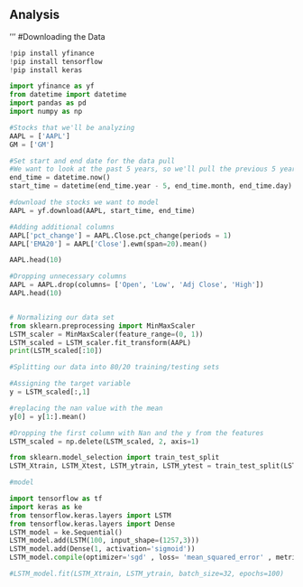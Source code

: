 ## Analysis


'''
#Downloading the Data
```python



!pip install yfinance
!pip install tensorflow
!pip install keras

import yfinance as yf
from datetime import datetime
import pandas as pd
import numpy as np

#Stocks that we'll be analyzing
AAPL = ['AAPL']
GM = ['GM']

#Set start and end date for the data pull
#We want to look at the past 5 years, so we'll pull the previous 5 years of data
end_time = datetime.now()
start_time = datetime(end_time.year - 5, end_time.month, end_time.day)

#download the stocks we want to model 
AAPL = yf.download(AAPL, start_time, end_time)

#Adding additional columns
AAPL['pct_change'] = AAPL.Close.pct_change(periods = 1)
AAPL['EMA20'] = AAPL['Close'].ewm(span=20).mean()

AAPL.head(10)

#Dropping unnecessary columns
AAPL = AAPL.drop(columns= ['Open', 'Low', 'Adj Close', 'High'])
AAPL.head(10)


# Normalizing our data set
from sklearn.preprocessing import MinMaxScaler
LSTM_scaler = MinMaxScaler(feature_range=(0, 1))
LSTM_scaled = LSTM_scaler.fit_transform(AAPL)
print(LSTM_scaled[:10])

#Splitting our data into 80/20 training/testing sets

#Assigning the target variable
y = LSTM_scaled[:,1]

#replacing the nan value with the mean
y[0] = y[1:].mean()

#Dropping the first column with Nan and the y from the features
LSTM_scaled = np.delete(LSTM_scaled, 2, axis=1)

from sklearn.model_selection import train_test_split
LSTM_Xtrain, LSTM_Xtest, LSTM_ytrain, LSTM_ytest = train_test_split(LSTM_scaled, y, test_size=0.2, random_state=1)

#model 

import tensorflow as tf
import keras as ke
from tensorflow.keras.layers import LSTM
from tensorflow.keras.layers import Dense
LSTM_model = ke.Sequential()
LSTM_model.add(LSTM(100, input_shape=(1257,3)))
LSTM_model.add(Dense(1, activation='sigmoid'))
LSTM_model.compile(optimizer='sgd' , loss= 'mean_squared_error' , metrics=['accuracy'])

#LSTM_model.fit(LSTM_Xtrain, LSTM_ytrain, batch_size=32, epochs=100)


```